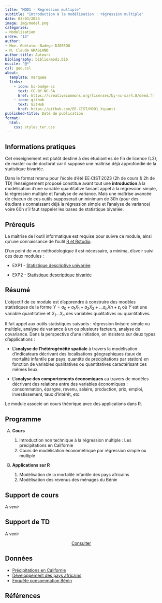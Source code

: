 ```yaml
---
title: "MOD1 - Régression multiple"
subtitle: "Introduction à la modélisation : régression multiple"
date: 03/03/2023
image: img/model.png
categories: 
- Modelisation
ordre: "13"
author: 
- Mme. Gbètoton Nadège DJOSSOU
- M. Claude GRASLAND
author-title: Auteurs
bibliography: biblio/mod1.bib
nocite: '@*'
csl: geo.csl
about:
  template: marquee
  links:
    - icon: bi-badge-cc
      text: CC-BY-NC-SA
      href: https://creativecommons.org/licenses/by-nc-sa/4.0/deed.fr
    - icon: github
      text: GitHub
      href: https://github.com/EE-CIST/MOD1_Yquanti
published-title: Date de publication 
format:
  html: 
    css: styles_ter.css
---
```


<!-- ::: {#contrib} -->

<!-- ### Contributeur·rice·s -->

<!-- Hugues Pecout, ... -->

<!-- ::: -->

<div>

## <i class="bi bi-info-circle"></i> Informations pratiques

Cet enseignement est plutôt destiné à des étudiant·es de fin de licence (L3), de master ou de doctorat car il suppose une maîtrise déjà approfondie de la statistique bivariée.

Dans le format retenu pour l'école d'été EE·CIST·2023 (2h de cours & 2h de TD) l'enseignement proposé constitue avant tout une **introduction** à la modélisation d'une variable quantitative faisant appel à la régression simple, la régression multiple et l'analyse de variance. Mais une maîtrise avancée de chacun de ces outils supposerait un minimum de 30h (pour des étudiant·s connaissant déjà la régression simple et l'analyse de variance) voire 60h s'il faut rappeler les bases de statistique bivariée.

</div>

## <i class="bi bi-ui-checks-grid"></i> Prérequis

La maîtrise de l'outil informatique est requise pour suivre ce module, ainsi qu'une connaissance de l'outil [R et Rstudio](out1_r.qmd).

D'un point de vue méthodologique il est nécessaire, a minima, d'avoir suivi ces deux modules :

-   EXP1 - [Statistique descriptive univariée](exp1_uni.qmd)

-   EXP2 - [Statistique descriptique bivariée](exp2_biv.qmd)

## <i class="bi bi-bookmark"></i> Résumé

L'objectif de ce module est d'apprendre à construire des modèles statistiques de la forme $Y = a_0 + a_1X_1 + a_2X_2 + … a_nXn + \varepsilon_i$ où $Y$ est une variable quantitative et $X_1 ...X_n$ des variables qualitatives ou quantitatives.

Il fait appel aux outils statistiques suivants : régression linéaire simple ou multiple, analyse de variance à un ou plusieurs facteurs, analyse de covariance. Dans la perspective d'une initiation, on insistera sur deux types d'applications :

-   **L'analyse de l'hétérogénéité spatiale** à travers la modélisation d'indicateurs décrivant des localisations géographiques (taux de mortalité infantile par pays, quantité de précipitations par station) en fonction de variables qualitatives ou quantitatives caractérisant ces mêmes lieux.

-   **L'analyse des comportements économiques** au travers de modèles décrivant des relations entre des variables économiques : consommation, épargne, revenu, salaire, production, prix, emploi, investissement, taux d'intérêt, etc.

Le module associe un cours théorique avec des applications dans R.

## <i class="bi bi-calendar-week"></i> Programme

A.  **Cours**

    1.  Introduction non technique à la régression multiple : Les précipitations en Californie
    2.  Cours de modélisation économétrique par régression simple ou multiple

B.  **Applications sur R**

    1.  Modélisation de la mortalité infantile des pays africains
    2.  Modélisation des revenus des ménages du Bénin

## <i class="bi bi-person-video3"></i> Support de cours

*A venir*

<!-- <object class="slide" data="support/introR_seance2_diapo.pdf" type="application/pdf"> -->

<!-- <iframe class="slide" src="https://meghan.rbind.io/slides/neair/neair.html#/title-slide"> -->

<!-- </iframe> -->

<!-- ::: {#url} -->

<!-- <i class="bi bi-cloud-arrow-down-fill"></i> [Télécharger</i>]() -->

<!-- ::: -->

<!-- </object> -->

## <i class="bi bi-person-video3"></i> Support de TD

A venir

<center><a href="" class="btn btn-warning" role="button" aria-disabled="true" target="_blank" rel="noopener noreferrer"><i class="bi bi-eye"></i> Consulter</a></center>

## <i class="bi bi-clipboard-data"></i> Données

-   [Précipitations en Californie](../donnees/pre_calif_1965.qmd)
-   [Développement des pays africains](../donnees/dev_afric_2018.qmd)
-   [Enquête consommation Bénin](../donnees/fin_benin_2018.qmd)

## <i class="bi bi-file-earmark-text"></i> Références

::: {#refs}
:::
